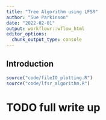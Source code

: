 ```yaml
---
title: "Tree Algorithm using LFSR"
author: "Sue Parkinson"
date: "2022-02-01"
output: workflowr::wflow_html
editor_options:
  chunk_output_type: console
---
```


## Introduction

```r
source("code/fileIO_plotting.R")
source("code/lfsr_algorithm.R")
```

# TODO full write up
